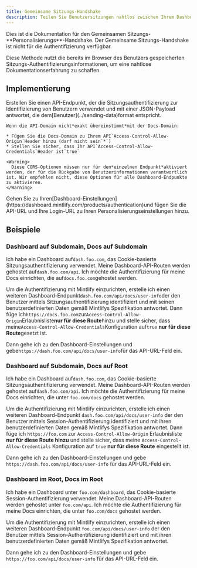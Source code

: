 ```yaml
---
title: Gemeinsame Sitzungs-Handshake
description: Teilen Sie Benutzersitzungen nahtlos zwischen Ihrem Dashboard und Ihrer Dokumentation
---
```


<Info>
  Dies ist die Dokumentation für den Gemeinsamen Sitzungs-**Personalisierungs**-Handshake. Der Gemeinsame Sitzungs-Handshake ist nicht für die Authentifizierung verfügbar.
</Info>

Diese Methode nutzt die bereits im Browser des Benutzers gespeicherten Sitzungs-Authentifizierungsinformationen, um eine nahtlose Dokumentationserfahrung zu schaffen.

## Implementierung

<Steps>
  <Step title="Create your Info API">
    Erstellen Sie einen API-Endpunkt, der die Sitzungsauthentifizierung zur Identifizierung von Benutzern verwendet und mit einer JSON-Payload antwortet, die dem[Benutzer](../sending-data)format entspricht.

    Wenn die API-Domain nicht*exakt übereinstimmt*mit der Docs-Domain:

    * Fügen Sie die Docs-Domain zu Ihrem API`Access-Control-Allow-Origin`Header hinzu (darf nicht sein`*`)
    * Stellen Sie sicher, dass Ihr API`Access-Control-Allow-Credentials`Header ist`true`

    <Warning>
      Diese CORS-Optionen müssen nur für den*einzelnen Endpunkt*aktiviert werden, der für die Rückgabe von Benutzerinformationen verantwortlich ist. Wir empfehlen nicht, diese Optionen für alle Dashboard-Endpunkte zu aktivieren.
    </Warning>
  </Step>

  <Step title="Configure your Personalization settings">
    Gehen Sie zu Ihren[Dashboard-Einstellungen](https://dashboard.mintlify.com/products/authentication)und fügen Sie die API-URL und Ihre Login-URL zu Ihren Personalisierungseinstellungen hinzu.
  </Step>
</Steps>

## Beispiele

### Dashboard auf Subdomain, Docs auf Subdomain

Ich habe ein Dashboard auf`dash.foo.com`, das Cookie-basierte Sitzungsauthentifizierung verwendet. Meine Dashboard-API-Routen werden gehostet auf`dash.foo.com/api`. Ich möchte die Authentifizierung für meine Docs einrichten, die auf`docs.foo.com`gehostet werden.

Um die Authentifizierung mit Mintlify einzurichten, erstelle ich einen weiteren Dashboard-Endpunkt`dash.foo.com/api/docs/user-info`der den Benutzer mittels Sitzungsauthentifizierung identifiziert und mit seinen benutzerdefinierten Daten gemäß Mintlifys Spezifikation antwortet. Dann füge ich`https://docs.foo.com`zur`Access-Control-Allow-Origin`Erlaubnisliste**nur für diese Route**hinzu und stelle sicher, dass meine`Access-Control-Allow-Credentials`Konfiguration auf`true` **nur für diese Route**gesetzt ist.

Dann gehe ich zu den Dashboard-Einstellungen und gebe`https://dash.foo.com/api/docs/user-info`für das API-URL-Feld ein.

### Dashboard auf Subdomain, Docs auf Root

Ich habe ein Dashboard auf`dash.foo.com`, das Cookie-basierte Sitzungsauthentifizierung verwendet. Meine Dashboard-API-Routen werden gehostet auf`dash.foo.com/api`. Ich möchte die Authentifizierung für meine Docs einrichten, die unter `foo.com/docs` gehostet werden.

Um die Authentifizierung mit Mintlify einzurichten, erstelle ich einen weiteren Dashboard-Endpunkt `dash.foo.com/api/docs/user-info` der den Benutzer mittels Session-Authentifizierung identifiziert und mit ihren benutzerdefinierten Daten gemäß Mintlifys Spezifikation antwortet. Dann füge ich `https://foo.com` zur `Access-Control-Allow-Origin` Erlaubnisliste **nur für diese Route hinzu** und stelle sicher, dass meine `Access-Control-Allow-Credentials` Konfiguration auf `true` **nur für diese Route** eingestellt ist.

Dann gehe ich zu den Dashboard-Einstellungen und gebe `https://dash.foo.com/api/docs/user-info` für das API-URL-Feld ein.

### Dashboard im Root, Docs im Root

Ich habe ein Dashboard unter `foo.com/dashboard`, das Cookie-basierte Session-Authentifizierung verwendet. Meine Dashboard-API-Routen werden gehostet unter `foo.com/api`. Ich möchte die Authentifizierung für meine Docs einrichten, die unter `foo.com/docs` gehostet werden.

Um die Authentifizierung mit Mintlify einzurichten, erstelle ich einen weiteren Dashboard-Endpunkt `foo.com/api/docs/user-info` der den Benutzer mittels Session-Authentifizierung identifiziert und mit ihren benutzerdefinierten Daten gemäß Mintlifys Spezifikation antwortet.

Dann gehe ich zu den Dashboard-Einstellungen und gebe `https://foo.com/api/docs/user-info` für das API-URL-Feld ein.
